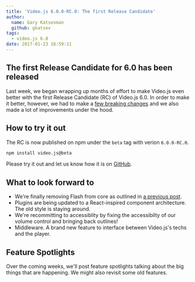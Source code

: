 ```yaml
---
title: 'Video.js 6.0.0-RC.0: The first Release Candidate'
author:
  name: Gary Katsevman
  github: gkatsev
tags:
  - video.js 6.0
date: 2017-01-23 16:59:11
---
```


## The first Release Candidate for 6.0 has been released
Last week, we began wrapping up months of effort to make Video.js even better with the first Release Candidate (RC) of Video.js 6.0. In order to make it better, however, we had to make a [few breaking changes](https://github.com/videojs/video.js/compare/v5.16.0...v6.0.0-RC.0) and we also made a lot of improvements under the hood.

## How to try it out
The RC is now published on npm under the `beta` tag with verion `6.0.0-RC.0`.

```sh
npm install video.js@beta
```
Please try it out and let us know how it is on [GitHub](https://github.com/videojs/video.js/issues).

## What to look forward to
* We're finally removing Flash from core as outlined in [a previous post](/blog/the-end-of-html-first/).
* Plugins are being updated to a React-inspired component architecture. The old style is staying around.
* We're recommitting to accessiblity by fixing the accessibilty of our volume control and bringing back outlines!
* Middleware. A brand new feature to interface between Video.js's techs and the player.

## Feature Spotlights
Over the coming weeks, we'll post feature spotlights talking about the big things that are happening.
We might also revisit some old features.
